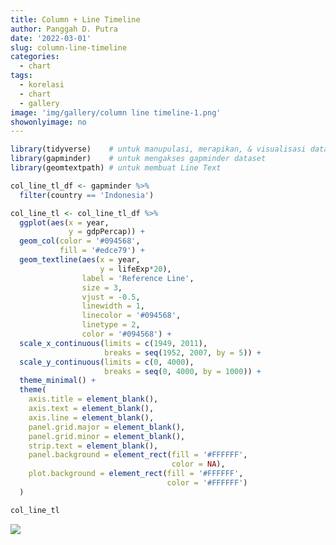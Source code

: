 ```yaml
---
title: Column + Line Timeline
author: Panggah D. Putra
date: '2022-03-01'
slug: column-line-timeline
categories:
  - chart
tags:
  - korelasi
  - chart
  - gallery
image: 'img/gallery/column line timeline-1.png'
showonlyimage: no
---
```

<!--more-->

```r
library(tidyverse)    # untuk manupulasi, merapikan, & visualisasi data
library(gapminder)    # untuk mengakses gapminder dataset
library(geomtextpath) # untuk membuat Line Text
```

```r
col_line_tl_df <- gapminder %>%
  filter(country == 'Indonesia')
```

```r
col_line_tl <- col_line_tl_df %>%
  ggplot(aes(x = year,
             y = gdpPercap)) +
  geom_col(color = '#094568',
           fill = '#edce79') +
  geom_textline(aes(x = year,
                    y = lifeExp*20),
                label = 'Reference Line',
                size = 3,
                vjust = -0.5,
                linewidth = 1,
                linecolor = '#094568',
                linetype = 2, 
                color = '#094568') +
  scale_x_continuous(limits = c(1949, 2011),
                     breaks = seq(1952, 2007, by = 5)) +
  scale_y_continuous(limits = c(0, 4000),
                     breaks = seq(0, 4000, by = 1000)) +
  theme_minimal() +
  theme(
    axis.title = element_blank(),
    axis.text = element_blank(),
    axis.line = element_blank(),
    panel.grid.major = element_blank(),
    panel.grid.minor = element_blank(),
    strip.text = element_blank(),
    panel.background = element_rect(fill = '#FFFFFF',
                                    color = NA),
    plot.background = element_rect(fill = '#FFFFFF',
                                   color = '#FFFFFF')
  )
```

```r
col_line_tl
```

![](images/column line timeline-1.png)